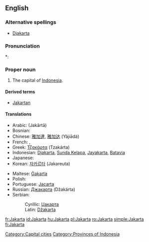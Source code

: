 {{wikipedia}}
==English==

===Alternative spellings===
* [[Djakarta]]

===Pronunciation===
*: {{rhymes|ɑː(r)tə}}

===Proper noun===
{{en-proper noun}}

# The capital of [[Indonesia]].

====Derived terms====
* [[Jakartan]]

====Translations====
{{trans-top|capital of Indonesia}}
* Arabic: {{Arab|[[جاكرتا]]}} (Jakārtā) {{f}}
* Bosnian: {{t-|bs|Džakarta|f}}
* Chinese: [[雅加達]], [[雅加达]] (Yăjiādá)
* French: {{t+|fr|Jakarta}}, {{t-|fr|Djakarta}}
* Greek: [[Τζακάρτα]] (Tzakárta)
* Indonesian: [[Djakarta]], [[Sunda Kelapa]], [[Jayakarta]], [[Batavia]]
* Japanese: {{t-|ja|ジャカルタ|tr=Jakaruta|sc=Jpan}}
* Korean: [[자카르타]] (Jakareuta)
{{trans-mid}}
* Maltese: [[Ġakarta]]
* Polish: {{t+|pl|Dżakarta|f}}
* Portuguese: [[Jacarta]] {{f}}
* Russian: [[Джакарта]] (Džakárta) {{f}}
* Serbian:
*: Cyrillic: [[Џакарта#Serbian|Џакарта]] {{f}}
*: Latin: [[Džakarta#Serbian|Džakarta]] {{f}}
{{trans-bottom}}

[[Category:Capital cities]]
[[Category:Provinces of Indonesia]]

[[fr:Jakarta]]
[[id:Jakarta]]
[[hu:Jakarta]]
[[pl:Jakarta]]
[[ro:Jakarta]]
[[simple:Jakarta]]
[[fi:Jakarta]]
